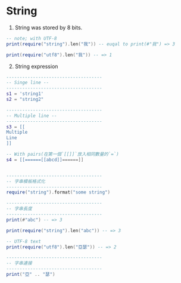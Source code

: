 # String

1. String was stored by 8 bits.

```lua
-- note; with UTF-8
print(require("string").len("我")) -- euqal to print(#"我") => 3

print(require("utf8").len("我")) -- => 1
```

2. String expression

```lua
------------------------------------
-- Singe line --
------------------------------------
s1 = 'string1'
s2 = "string2"

------------------------------------
-- Multiple line --
------------------------------------
s3 = [[
Multiple
Line
]]

-- With pairs(在第一個`[[]]`放入相同數量的`=`)
s4 = [[======[[abcd]]======]]


------------------------------------
-- 字串模板格式化
------------------------------------
require("string").format("some string")

------------------------------------
-- 字串長度
------------------------------------
print(#"abc") -- => 3

print(require("string").len("abc")) -- => 3

-- UTF-8 text
print(require("utf8").len("亞瑟")) -- => 2

------------------------------------
-- 字串連接
------------------------------------
print("亞" .. "瑟")
```
